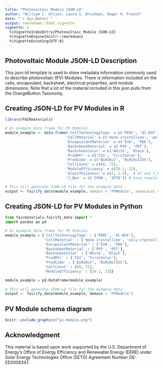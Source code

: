 ```yaml
---
title: "Photovoltaic Module JSON-LD"
author: "William C. Oltjen, Laura S. Bruckman, Roger H. French"
date: "`r Sys.Date()`"
output: rmarkdown::html_vignette
vignette: >
  %\VignetteIndexEntry{Photovoltaic Module JSON-LD}
  %\VignetteEngine{knitr::rmarkdown}
  %\VignetteEncoding{UTF-8}
---
```


Photovoltaic Module JSON-LD Description
-----------------------------------
This json-ld template is used to store metadata information commonly used to describe photovoltaic (PV) Modules. There is information included on the cells, encapsulant, backsheet, electrical properties, and module dimensions. Note that a lot of the material included in this json pulls from the OrangeButton Taxonomy. 

Creating JSON-LD for PV Modules in R
------------------------------------------
```r
library(FAIRmaterials)

# An example data frame for PV Modules
module_example <- data.frame('CellTechnologyType' = c('PERC', 'Al-BSF'),
                            'CellMaterial' = c('mono-crystalline', 'poly-crystalline'),
                            'EncapsulantMaterial' = c('EVA', 'POE'),
                            'BacksheetMaterial' = c('PVF', 'PET'),
                            'BacksheetColor' = c('White', 'Black'),
                            'ProdMfr' = c('CSI', 'FirstSolar'),
                            'ProdCode' = c('BiHiKu7', 'BiHiKu7255'),
                            'CellCount' = c(60, 72),
                            'ModuleEfficiency' = c(20.1, 22),
                            'GlassThickness' = c(2, 1.5),  # GT and J_Box are not included in the
                            'J_Box' = c('IP68', 'IP70')) # base template, but they still have a spot!

# This will generate JSON-LD file for the example data
output <- fairify_data(module_example, domain = 'PVModule', saveLocal = TRUE)
```

Creating JSON-LD for PV Modules in Python
------------------------------------------
```python
from fairmaterials.fairify_data import *
import pandas as pd

# An example data frame for PV Modules
module_example = {'CellTechnologyType' : ['PERC', 'Al-BSF'],
                  'CellMaterial' : ['mono-crystalline', 'poly-crystalline'],
                  'EncapsulantMaterial' : ['EVA', 'POE'],
                  'BacksheetMaterial' : ['PVF', 'PET'],
                  'BacksheetColor' : ['White', 'Black'],
                  'ProdMfr' : ['CSI', 'FirstSolar'],
                  'ProdCode' : ['BiHiKu7', 'BiHiKu7255'],
                  'CellCount' : [60, 72],
                  'ModuleEfficiency' : [20.1, 22]}

module_example = pd.DataFrame(module_example)
                            
# This will generate JSON-LD file for the example data
output <- fairify_data(module_example, domain = 'PVModule')
```


PV Module schema diagram
--------------------------

```r
knitr::include_graphics("pv-module.png")
```

Acknowledgment
--------------------------
This material is based upon work supported by the U.S. Department of Energy’s Office of Energy Efficiency and Renewable Energy (EERE) under Solar Energy Technologies Office (SETO) Agreement Number DE-EE0009347.
